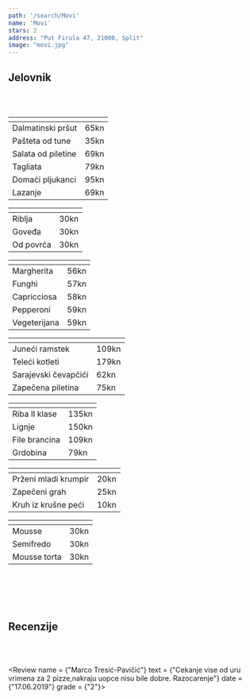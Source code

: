 ---
path: '/search/Movi'
name: 'Movi'
stars: 2
address: "Put Firula 47, 21000, Split"
image: "movi.jpg"
---

## Jelovnik

<br></br>

<Collapse name = "Predjelo" open = "collapse show">

<table className="table table-hover" style = {{fontSize: "1.15rem"}}>
  <thead style = {{display: "none"}}><tr><th scope="col"></th><th scope="col"></th></tr></thead>
    <tbody style =  {{borderTop: "hidden"}}>
    <tr>
      <td className = "w-75" style = {{paddingLeft: "28px"}}> Dalmatinski pršut </td><td> 65kn </td>
    </tr>
    <tr>
      <td className = "w-75" style = {{paddingLeft: "28px"}}> Pašteta od tune </td><td> 35kn </td>
    </tr>
     <tr>
      <td className = "w-75" style = {{paddingLeft: "28px"}}> Salata od piletine </td><td> 69kn </td>
    </tr>
    <tr>
      <td className = "w-75" style = {{paddingLeft: "28px"}}> Tagliata </td><td> 79kn </td>
    </tr>
    <tr>
      <td className = "w-75" style = {{paddingLeft: "28px"}}> Domaći pljukanci </td><td> 95kn </td>
    </tr>
    <tr>
      <td className = "w-75" style = {{paddingLeft: "28px"}}> Lazanje </td><td> 69kn </td>
    </tr>
  </tbody>
</table>

</Collapse>

<Collapse name = "Juha" open = "collapse">

<table className="table table-hover" style = {{fontSize: "1.15rem"}}>
  <thead style = {{display: "none"}}><tr><th scope="col"></th><th scope="col"></th></tr></thead>
    <tbody style =  {{borderTop: "hidden"}}>
    <tr>
      <td className = "w-75" style = {{paddingLeft: "28px"}}> Riblja </td><td> 30kn </td>
    </tr>
    <tr>
      <td className = "w-75" style = {{paddingLeft: "28px"}}> Goveđa </td><td> 30kn </td>
    </tr>
     <tr>
      <td className = "w-75" style = {{paddingLeft: "28px"}}> Od povrća </td><td> 30kn </td>
    </tr>
  </tbody>
</table>

</Collapse>

<Collapse name = "Pizza" open = "collapse">

<table className="table table-hover" style = {{fontSize: "1.15rem"}}>
  <thead style = {{display: "none"}}><tr><th scope="col"></th><th scope="col"></th></tr></thead>
    <tbody style =  {{borderTop: "hidden"}}>
    <tr>
      <td className = "w-75" style = {{paddingLeft: "28px"}}> Margherita </td><td> 56kn </td>
    </tr>
    <tr>
      <td className = "w-75" style = {{paddingLeft: "28px"}}> Funghi </td><td> 57kn </td>
    </tr>
     <tr>
      <td className = "w-75" style = {{paddingLeft: "28px"}}> Capricciosa </td><td> 58kn </td>
    </tr>
    <tr>
      <td className = "w-75" style = {{paddingLeft: "28px"}}> Pepperoni </td><td> 59kn </td>
    </tr>
    <tr>
      <td className = "w-75" style = {{paddingLeft: "28px"}}> Vegeterijana </td><td> 59kn </td>
    </tr>
  </tbody>
</table>

</Collapse>

<Collapse name = "Meso" open = "collapse">

<table className="table table-hover" style = {{fontSize: "1.15rem"}}>
  <thead style = {{display: "none"}}><tr><th scope="col"></th><th scope="col"></th></tr></thead>
    <tbody style =  {{borderTop: "hidden"}}>
    <tr>
      <td className = "w-75" style = {{paddingLeft: "28px"}}> Juneći ramstek </td><td> 109kn </td>
    </tr>
    <tr>
      <td className = "w-75" style = {{paddingLeft: "28px"}}> Teleći kotleti </td><td> 179kn </td>
    </tr>
     <tr>
      <td className = "w-75" style = {{paddingLeft: "28px"}}> Sarajevski čevapčići </td><td> 62kn </td>
    </tr>
    <tr>
      <td className = "w-75" style = {{paddingLeft: "28px"}}> Zapečena piletina </td><td> 75kn </td>
    </tr>
  </tbody>
</table>

</Collapse>

<Collapse name = "Riba" open = "collapse">

<table className="table table-hover" style = {{fontSize: "1.15rem"}}>
  <thead style = {{display: "none"}}><tr><th scope="col"></th><th scope="col"></th></tr></thead>
    <tbody style =  {{borderTop: "hidden"}}>
    <tr>
      <td className = "w-75" style = {{paddingLeft: "28px"}}> Riba II klase </td><td> 135kn </td>
    </tr>
    <tr>
      <td className = "w-75" style = {{paddingLeft: "28px"}}> Lignje </td><td> 150kn </td>
    </tr>
     <tr>
      <td className = "w-75" style = {{paddingLeft: "28px"}}> File brancina </td><td> 109kn </td>
    </tr>
    <tr>
      <td className = "w-75" style = {{paddingLeft: "28px"}}> Grdobina </td><td> 79kn </td>
    </tr>
  </tbody>
</table>

</Collapse>

<Collapse name = "Prilog" open = "collapse">

<table className="table table-hover" style = {{fontSize: "1.15rem"}}>
  <thead style = {{display: "none"}}><tr><th scope="col"></th><th scope="col"></th></tr></thead>
    <tbody style =  {{borderTop: "hidden"}}>
    <tr>
      <td className = "w-75" style = {{paddingLeft: "28px"}}> Prženi mladi krumpir </td><td> 20kn </td>
    </tr>
    <tr>
      <td className = "w-75" style = {{paddingLeft: "28px"}}> Zapečeni grah </td><td> 25kn </td>
    </tr>
     <tr>
      <td className = "w-75" style = {{paddingLeft: "28px"}}> Kruh iz krušne peći </td><td> 10kn </td>
    </tr>
  </tbody>
</table>

</Collapse>

<Collapse name = "Desert" open = "collapse">

<table className="table table-hover" style = {{fontSize: "1.15rem"}}>
  <thead style = {{display: "none"}}><tr><th scope="col"></th><th scope="col"></th></tr></thead>
    <tbody style =  {{borderTop: "hidden"}}>
    <tr>
      <td className = "w-75" style = {{paddingLeft: "28px"}}> Mousse </td><td> 30kn </td>
    </tr>
    <tr>
      <td className = "w-75" style = {{paddingLeft: "28px"}}> Semifredo </td><td> 30kn </td>
    </tr>
     <tr>
      <td className = "w-75" style = {{paddingLeft: "28px"}}> Mousse torta </td><td> 30kn </td>
    </tr>
  </tbody>
</table>

</Collapse>

<br></br>
<br></br>

## Recenzije

<br></br>

<CommentBox> </CommentBox>

<Review name = {"Marco Tresić-Pavičić"} 
        text = {"Cekanje vise od uru vrimena za 2 pizze,nakraju uopce nisu bile dobre. Razocarenje"}
        date = {"17.06.2019"}
        grade = {"2"}></Review>